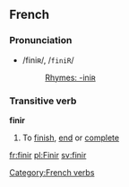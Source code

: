 ==French==
===Pronunciation===
*/finiʀ/, /<tt>finiR</tt>/
*:[[Rhymes:French:-iniʀ|Rhymes: -iniʀ]]

===Transitive verb===
[[Category:French verbs]]
'''finir'''

#To [[finish]], [[end]] or [[complete]]
{{fr-conj-ir|fin|avoir}}

[[fr:finir]]
[[pl:Finir]]
[[sv:finir]]